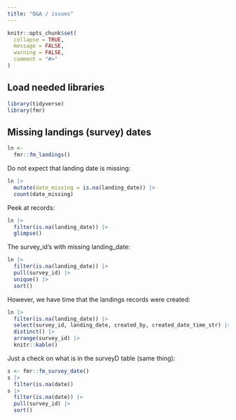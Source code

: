 ```yaml
---
title: "Q&A / issues"
---
```


```r
knitr::opts_chunk$set(
  collapse = TRUE,
  message = FALSE,
  warning = FALSE,
  comment = "#>"
)
```


## Load needed libraries

```r
library(tidyverse)
library(fmr)
```

## Missing landings (survey) dates

```r
ln <- 
  fmr::fm_landings()
```

Do not expect that landing date is missing:

```r
ln |> 
  mutate(date_missing = is.na(landing_date)) |> 
  count(date_missing)
```

Peek at records:

```r
ln |> 
  filter(is.na(landing_date)) |> 
  glimpse()
```

The survey_id's with missing landing_date:

```r
ln |> 
  filter(is.na(landing_date)) |> 
  pull(survey_id) |> 
  unique() |> 
  sort()
```

However, we have time that the landings records were created:

```r
ln |> 
  filter(is.na(landing_date)) |> 
  select(survey_id, landing_date, created_by, created_date_time_str) |> 
  distinct() |> 
  arrange(survey_id) |> 
  knitr::kable()
```

Just a check on what is in the surveyD table (same thing):
```r
s <- fmr::fm_survey_date()
s |> 
  filter(is.na(date))
s |> 
  filter(is.na(date)) |> 
  pull(survey_id) |> 
  sort()
```

